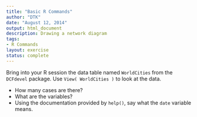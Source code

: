 ```yaml
---
title: "Basic R Commands"
author: "DTK"
date: "August 12, 2014"
output: html_document
description: Drawing a network diagram
tags: 
- R Commands
layout: exercise
status: complete
---
```


Bring into your R session the data table named `WorldCities` from the `DCFdevel` package.  Use `View( WorldCities )` to look at the data.

* How many cases are there?
* What are the variables?
* Using the documentation provided by `help()`, say what the `date` variable means.

